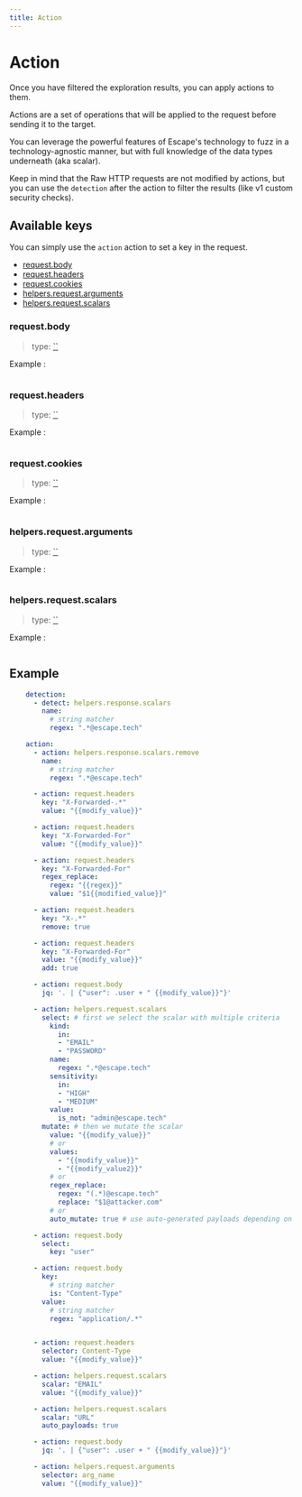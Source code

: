 ```yaml
---
title: Action
---
```


# Action

Once you have filtered the exploration results, you can apply actions to them.

Actions are a set of operations that will be applied to the request before sending it to the target.

You can leverage the powerful features of Escape's technology to fuzz in a technology-agnostic manner, but with full knowledge of the data types underneath (aka scalar).

Keep in mind that the Raw HTTP requests are not modified by actions, but you can use the `detection` after the action to filter the results (like v1 custom security checks).

## Available keys

You can simply use the `action` action to set a key in the request.

- [request.body](#requestbody)
- [request.headers](#requestheaders)
- [request.cookies](#requestcookies)
- [helpers.request.arguments](#helpersrequestarguments)
- [helpers.request.scalars](#helpersrequestscalars)

### request.body

> type: [``](#)

Example :
```yaml

```


### request.headers

> type: [``](#)

Example :
```yaml

```


### request.cookies

> type: [``](#)

Example :
```yaml

```


### helpers.request.arguments

> type: [``](#)

Example :
```yaml

```


### helpers.request.scalars

> type: [``](#)

Example :
```yaml

```



## Example

```yaml
    detection:
      - detect: helpers.response.scalars
        name:
          # string matcher
          regex: ".*@escape.tech"

    action:
      - action: helpers.response.scalars.remove
        name:
          # string matcher
          regex: ".*@escape.tech"

      - action: request.headers
        key: "X-Forwarded-.*"
        value: "{{modify_value}}"

      - action: request.headers
        key: "X-Forwarded-For"
        value: "{{modify_value}}"

      - action: request.headers
        key: "X-Forwarded-For"
        regex_replace:
          regex: "{{regex}}"
          value: "$1{{modified_value}}"

      - action: request.headers
        key: "X-.*"
        remove: true

      - action: request.headers
        key: "X-Forwarded-For"
        value: "{{modify_value}}"
        add: true

      - action: request.body
        jq: '. | {"user": .user + " {{modify_value}}"}'

      - action: helpers.request.scalars
        select: # first we select the scalar with multiple criteria
          kind:
            in:
            - "EMAIL"
            - "PASSWORD"
          name:
            regex: ".*@escape.tech"
          sensitivity:
            in:
            - "HIGH"
            - "MEDIUM"
          value:
            is_not: "admin@escape.tech"
        mutate: # then we mutate the scalar
          value: "{{modify_value}}"
          # or
          values:
            - "{{modify_value}}"
            - "{{modify_value2}}"
          # or
          regex_replace:
            regex: "(.*)@escape.tech"
            replace: "$1@attacker.com"
          # or
          auto_mutate: true # use auto-generated payloads depending on the scalar type

      - action: request.body
        select:
          key: "user"

      - action: request.body
        key:
          # string matcher
          is: "Content-Type"
        value:
          # string matcher
          regex: "application/.*"


      - action: request.headers
        selector: Content-Type
        value: "{{modify_value}}"

      - action: helpers.request.scalars
        scalar: "EMAIL"
        value: "{{modify_value}}"

      - action: helpers.request.scalars
        scalar: "URL"
        auto_payloads: true

      - action: request.body
        jq: '. | {"user": .user + " {{modify_value}}"}'

      - action: helpers.request.arguments
        selector: arg_name
        value: "{{modify_value}}"
```
